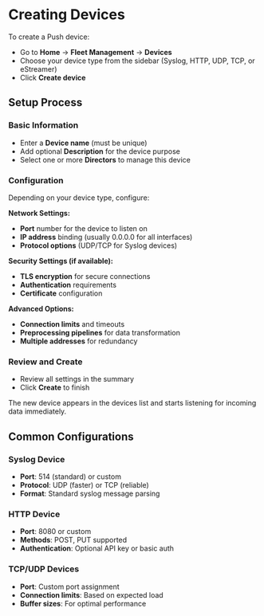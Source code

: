 # Creating Devices

To create a Push device:

- Go to **Home** → **Fleet Management** → **Devices**
- Choose your device type from the sidebar (Syslog, HTTP, UDP, TCP, or eStreamer)
- Click **Create device**

## Setup Process

### Basic Information

- Enter a **Device name** (must be unique)
- Add optional **Description** for the device purpose
- Select one or more **Directors** to manage this device

### Configuration

Depending on your device type, configure:

**Network Settings:**
- **Port** number for the device to listen on
- **IP address** binding (usually 0.0.0.0 for all interfaces)
- **Protocol options** (UDP/TCP for Syslog devices)

**Security Settings (if available):**
- **TLS encryption** for secure connections
- **Authentication** requirements
- **Certificate** configuration

**Advanced Options:**
- **Connection limits** and timeouts
- **Preprocessing pipelines** for data transformation
- **Multiple addresses** for redundancy

### Review and Create

- Review all settings in the summary
- Click **Create** to finish

The new device appears in the devices list and starts listening for incoming data immediately.

## Common Configurations

### Syslog Device
- **Port**: 514 (standard) or custom
- **Protocol**: UDP (faster) or TCP (reliable)
- **Format**: Standard syslog message parsing

### HTTP Device
- **Port**: 8080 or custom
- **Methods**: POST, PUT supported
- **Authentication**: Optional API key or basic auth

### TCP/UDP Devices
- **Port**: Custom port assignment
- **Connection limits**: Based on expected load
- **Buffer sizes**: For optimal performance
